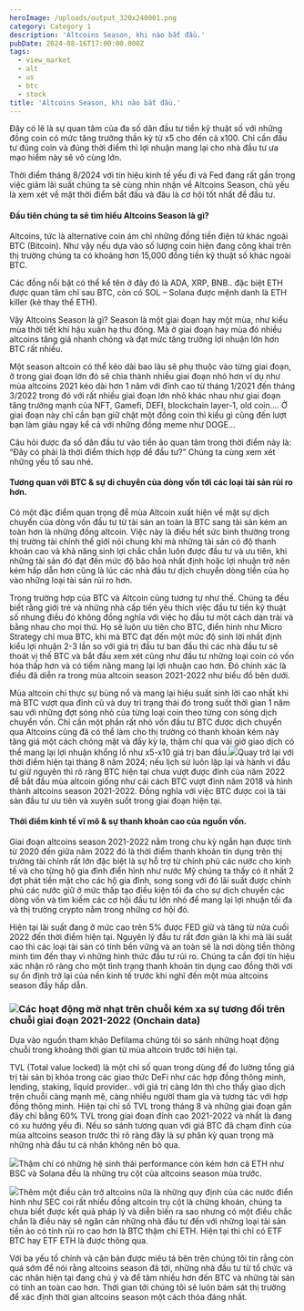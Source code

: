 ```yaml
---
heroImage: /uploads/output_320x240001.png
category: Category 1
description: 'Altcoins Season, khi nào bắt đầu.'
pubDate: 2024-08-16T17:00:00.000Z
tags:
  - view_market
  - alt
  - us
  - btc
  - stock
title: 'Altcoins Season, khi nào bắt đầu.'
---
```


Đây có lẽ là sự quan tâm của đa số dân đầu tư tiền kỹ thuật số với những đồng coin có mức tăng trưởng thần kỳ từ x5 cho đến cả x100. Chỉ cần đầu tư đúng coin và đúng thời điểm thì lợi nhuận mang lại cho nhà đầu tư ưa mạo hiểm này sẽ vô cùng lớn.

Thời điểm tháng 8/2024 với tín hiệu kinh tế yếu đi và Fed đang rất gần trong việc giảm lãi suất chúng ta sẽ cùng nhìn nhận về Altcoins Season, chủ yếu là xem xét về mặt thời điểm bắt đầu và đâu là cơ hội tốt nhất để đầu tư.

#### Đầu tiên chúng ta sẽ tìm hiểu Altcoins Season là gì?

Altcoins, tức là alternative coin ám chỉ những đồng tiền điện tử khác ngoài BTC (Bitcoin). Như vậy nếu dựa vào số lượng coin hiện đang công khai trên thị trường chúng ta có khoảng hơn 15,000 đồng tiền kỹ thuật số khác ngoài BTC.

Các đồng nổi bật có thể kể tên ở đây đó là ADA, XRP, BNB.. đặc biệt ETH được quan tâm chỉ sau BTC, còn có SOL – Solana được mệnh danh là ETH killer (kẻ thay thế ETH).

Vậy Altcoins Season là gì? Season là một giai đoạn hay một mùa, như kiểu mùa thời tiết khí hậu xuân hạ thu đông. Mà ở giai đoạn hay mùa đó nhiều altcoins tăng giá nhanh chóng và đạt mức tăng trưởng lợi nhuận lớn hơn BTC rất nhiều.

Một season altcoin có thể kéo dài bao lâu sẽ phụ thuộc vào từng giai đoạn, ở trong giai đoạn lớn đó sẽ chia thành nhiều giai đoạn nhỏ hơn ví dụ như mùa altcoins 2021 kéo dài hơn 1 năm với đỉnh cao từ tháng 1/2021 đến tháng 3/2022 trong đó với rất nhiều giai đoạn lớn nhỏ khác nhau như giai đoạn tăng trưởng mạnh của NFT, Gamefi, DEFI, blockchain layer-1, old coin…. Ở giai đoạn này chỉ cần bạn giữ chặt một đồng coin thì kiểu gì cũng đến lượt bạn làm giàu ngay kể cả với những đồng meme như DOGE…

Câu hỏi được đa số dân đầu tư vào tiền ảo quan tâm trong thời điểm này là: “Đây có phải là thời điểm thích hợp để đầu tư?” Chúng ta cùng xem xét những yếu tố sau nhé.

#### Tương quan với BTC & sự di chuyển của dòng vốn tới các loại tài sản rủi ro hơn.

Có một đặc điểm quan trọng để mùa Altcoin xuất hiện về mặt sự dịch chuyển của dòng vốn đầu tư từ tài sản an toàn là BTC sang tài sản kém an toàn hơn là những đồng altcoin. Việc này là điều hết sức bình thường trong thị trường tài chính thế giới nói chung khi mà những tài sản có độ thanh khoản cao và khả năng sinh lợi chắc chắn luôn được đầu tư và ưu tiên, khi những tài sản đó đạt đến mức độ bão hoà nhất định hoặc lợi nhuận trở nên kém hấp dẫn hơn cũng là lúc các nhà đầu tư dịch chuyển dòng tiền của họ vào những loại tài sản rủi ro hơn.

Trong trường hợp của BTC và Altcoin cũng tương tự như thế. Chúng ta đều biết rằng giới trẻ và những nhà cấp tiến yêu thích việc đầu tư tiền kỹ thuật số nhưng điều đó không đồng nghĩa với việc họ đầu tư một cách dàn trải và bằng nhau cho mọi thứ. Họ sẽ luôn ưu tiên cho BTC, điển hình như Micro Strategy chỉ mua BTC, khi mà BTC đạt đến một mức độ sinh lời nhất định kiểu lợi nhuận 2-3 lần so với giá trị đầu tư ban đầu thì các nhà đầu tư sẽ thoát vị thế BTC và bắt đầu xem xét cũng như đầu tư những loại coin có vốn hóa thấp hơn và có tiềm năng mang lại lợi nhuận cao hơn. Đó chính xác là điều đã diễn ra trong mùa altcoin season 2021-2022 như biểu đồ bên dưới.

Mùa altcoin chỉ thực sự bùng nổ và mang lại hiệu suất sinh lời cao nhất khi mà BTC vượt qua đỉnh cũ và duy trì trạng thái đó trong suốt thời gian 1 năm sau với những đợt sóng nhỏ của từng loại coin theo từng con sóng dịch chuyển vốn. Chỉ cần một phần rất nhỏ vốn đầu tư BTC được dịch chuyển qua Altcoins cũng đã có thể làm cho thị trường có thanh khoản kém này tăng giá một cách chóng mặt và đầy kỳ lạ, thậm chí qua vài giờ giao dịch có thể mang lại lợi nhuận khổng lồ như x5-x10 giá trị ban đầu.![](/uploads/output_320x240001.png)Quay trở lại với thời điểm hiện tại tháng 8 năm 2024; nếu lịch sử luôn lặp lại và hành vi đầu tư giữ nguyên thì rõ ràng BTC hiện tại chưa vượt được đỉnh của năm 2022 để bắt đầu mùa altcoin giống như cái cách BTC vượt đỉnh năm 2018 và hình thành altcoins season 2021-2022. Đồng nghĩa với việc BTC được coi là tài sản đầu tư ưu tiên và xuyên suốt trong giai đoạn hiện tại.

#### Thời điểm kinh tế vĩ mô & sự thanh khoản cao của nguồn vốn.

Giai đoạn altcoins season 2021-2022 nằm trong chu kỳ ngắn hạn được tính từ 2020 đến giữa năm 2022 đó là thời điểm thanh khoản tín dụng trên thị trường tài chính rất lớn đặc biệt là sự hỗ trợ từ chính phủ các nước cho kinh tế và cho từng hộ gia đình điển hình như nước Mỹ chúng ta thấy có ít nhất 2 đợt phát tiền mặt cho các hộ gia đình, song song với đó lãi suất được chính phủ các nước giữ ở mức thấp tạo điều kiện tối đa cho sự dịch chuyển các dòng vốn và tìm kiếm các cơ hội đầu tư lớn nhỏ để mang lại lợi nhuận tối đa và thị trường crypto nằm trong những cơ hội đó.

Hiện tại lãi suất đang ở mức cao trên 5% được FED giữ và tăng từ nửa cuối 2022 đến thời điểm hiện tại. Nguyên lý đầu tư rất đơn giản là khi mà lãi suất cao thì các loại tài sản có tính bền vững và an toàn sẽ là nơi dòng tiền thông minh tìm đến thay vì những hình thức đầu tư rủi ro. Chúng ta cần đợi tín hiệu xác nhận rõ ràng cho một tình trạng thanh khoản tín dụng cao đồng thời với sự ổn định trở lại của nền kinh tế trước khi nghĩ đến một mùa altcoins season đầy hấp dẫn.

### ![](/uploads/2.png)Các hoạt động mờ nhạt trên chuỗi kém xa sự tương đối trên chuỗi giai đoạn 2021-2022 (Onchain data)

Dựa vào nguồn tham khảo Defilama chúng tôi so sánh những hoạt động chuỗi trong khoảng thời gian từ mùa altcoin trước tới hiện tại.

TVL (Total value locked) là một chỉ số quan trong dùng để đo lường tổng giá trị tài sản bị khóa trong các giao thức DeFi như các hợp đồng thông minh, lending, staking, liquid provider.. với giá trị càng lớn thì cho thấy giao dịch trên chuỗi càng mạnh mẽ, càng nhiều người tham gia và tương tác với hợp đồng thông minh. Hiện tại chỉ số TVL trong tháng 8 và những giai đoạn gần đây chỉ bằng 60% TVL trong giai đoạn đỉnh cao 2021-2022 và nhất là đang có xu hướng yếu đi. Nếu so sánh tương quan với giá BTC đã chạm đỉnh của mùa altcoins season trước thì rõ ràng đây là sự phân kỳ quan trọng mà những nhà đầu tư cá nhân không nên bỏ qua.

![](/uploads/3.png)Thậm chí có những hệ sinh thái performance còn kém hơn cả ETH như BSC và Solana đều là những trụ cột của altcoins season mùa trước.

![](/uploads/4.png)Thêm một điều cản trở altcoins nữa là những quy định của các nước điển hình như SEC coi rất nhiều đồng altcoin trụ cột là chứng khoán, chúng ta chưa biết được kết quả pháp lý và diễn biến ra sao nhưng có một điều chắc chắn là điều này sẽ ngăn cản những nhà đầu tư đến với những loại tài sản tiền ảo có tính rủi ro cao hơn là BTC thậm chí ETH. Hiện tại thì chỉ có ETF BTC hay ETF ETH là được thông qua.

Với ba yếu tố chính và căn bản được miêu tả bên trên chúng tôi tin rằng còn quá sớm để nói rằng altcoins season đã tới, những nhà đầu tư từ tổ chức và các nhân hiện tại đang chú ý và để tâm nhiều hơn đến BTC và những tài sản có tính an toàn cao hơn. Thời gian tới chúng tôi sẽ luôn bám sát thị trường để xác định thời gian altcoins season một cách thỏa đáng nhất.
